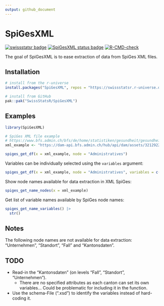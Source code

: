 ```yaml
---
output: github_document
---
```


<!-- README.md is generated from README.Rmd. Please edit that file -->

# SpiGesXML

<!-- badges: start -->
[![swissstatsr badge](https://swissstatsr.r-universe.dev/badges/:name)](https://swissstatsr.r-universe.dev/)
[![SpiGesXML status badge](https://swissstatsr.r-universe.dev/badges/SpiGesXML)](https://swissstatsr.r-universe.dev/SpiGesXML)
[![R-CMD-check](https://github.com/SwissStatsR/SpiGesXML/actions/workflows/R-CMD-check.yaml/badge.svg)](https://github.com/SwissStatsR/SpiGesXML/actions/workflows/R-CMD-check.yaml)
<!-- badges: end -->

The goal of SpiGesXML is to ease extraction of data from SpiGes XML files.

## Installation

``` r
# install from the r-universe
install.packages("SpiGesXML", repos = "https://swissstatsr.r-universe.dev")
```

``` r
# install from GitHub
pak::pak("SwissStatsR/SpiGesXML")
```

## Examples

```r
library(SpiGesXML)

# SpiGes XML file example 
# https://www.bfs.admin.ch/bfs/de/home/statistiken/gesundheit/gesundheitswesen/projekt-spiges.assetdetail.27905035.html
xml_example <- "https://dam-api.bfs.admin.ch/hub/api/dam/assets/32129227/master"

spiges_get_df(x = xml_example, node = "Administratives")
```

Variables can be individually selected using the `variables` argument:

```r
spiges_get_df(x = xml_example, node = "Administratives", variables = c("abc_fall", "geschlecht"))
```


Show node names available for data extraction in XML SpiGes:

```r
spiges_get_name_nodes(x = xml_example)
```

Get list of variable names available by SpiGes node names:

```r
spiges_get_name_variables() |>
  str()
```

## Notes

The following node names are not available for data extraction: "Unternehmen", "Standort", "Fall" and "Kantonsdaten".

## TODO

- Read-in the "Kantonsdaten" (on levels "Fall", "Standort", "Unternehmen").
    - There are no specified attributes as each canton can set its own variables... Could be problematic for including it in the function.
- Use the schema-File (".xsd") to identify the variables instead of hard-coding it. 

